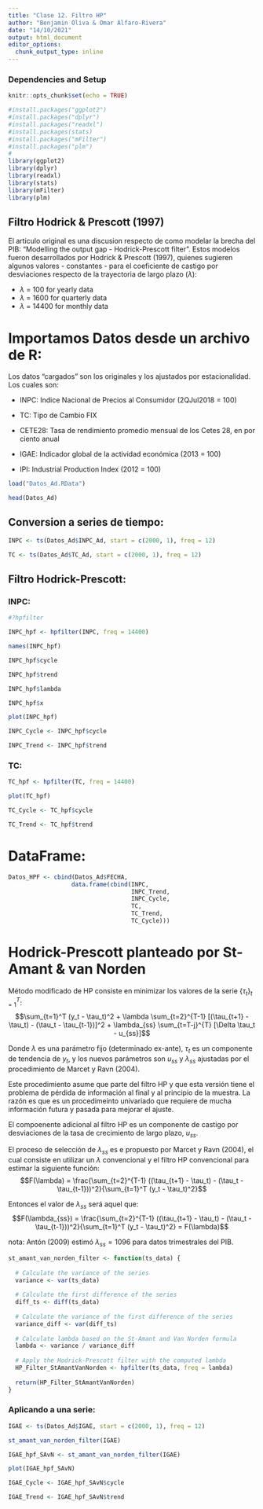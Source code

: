 ```yaml
---
title: "Clase 12. Filtro HP"
author: "Benjamin Oliva & Omar Alfaro-Rivera"
date: "14/10/2021"
output: html_document
editor_options: 
  chunk_output_type: inline
---
```


### Dependencies and Setup
```r
knitr::opts_chunk$set(echo = TRUE)

#install.packages("ggplot2")
#install.packages("dplyr")
#install.packages("readxl")
#install.packages(stats)
#install.packages("mFilter")
#install.packages("plm")
# 
library(ggplot2)
library(dplyr)
library(readxl)
library(stats)
library(mFilter)
library(plm)
```
## Filtro Hodrick & Prescott (1997)

El articulo original es una discusion respecto de como modelar la brecha del PIB: "Modelling the output gap - Hodrick-Prescott filter". Estos modelos fueron desarrollados por Hodrick & Prescott (1997), quienes sugieren algunos valores - constantes - para el coeficiente de castigo por desviaciones respecto de la trayectoria de largo plazo ($\lambda$):

* $\lambda$ = 100 for yearly data
* $\lambda$ = 1600 for quarterly data
* $\lambda$ = 14400 for monthly data

# Importamos Datos desde un archivo de R:

Los datos "cargados" son los originales y los ajustados por estacionalidad. Los cuales son:

* INPC: Indice Nacional de Precios al Consumidor (2QJul2018 = 100)

* TC: Tipo de Cambio FIX 

* CETE28: Tasa de rendimiento promedio mensual de los Cetes 28, en por ciento anual

* IGAE: Indicador global de la actividad económica (2013 = 100)

* IPI: Industrial Production Index (2012 = 100)

```r

load("Datos_Ad.RData")

head(Datos_Ad)

```

## Conversion a series de tiempo:

```r

INPC <- ts(Datos_Ad$INPC_Ad, start = c(2000, 1), freq = 12)

TC <- ts(Datos_Ad$TC_Ad, start = c(2000, 1), freq = 12)

```

## Filtro Hodrick-Prescott:

### INPC:

```r

#?hpfilter

INPC_hpf <- hpfilter(INPC, freq = 14400)

names(INPC_hpf)

```

```r

INPC_hpf$cycle

INPC_hpf$trend

INPC_hpf$lambda

INPC_hpf$x

```

```r

plot(INPC_hpf)

INPC_Cycle <- INPC_hpf$cycle

INPC_Trend <- INPC_hpf$trend

```

### TC:

```r

TC_hpf <- hpfilter(TC, freq = 14400)

plot(TC_hpf)

TC_Cycle <- TC_hpf$cycle

TC_Trend <- TC_hpf$trend

```

# DataFrame:

```r

Datos_HPF <- cbind(Datos_Ad$FECHA, 
                  data.frame(cbind(INPC, 
                                   INPC_Trend, 
                                   INPC_Cycle, 
                                   TC, 
                                   TC_Trend, 
                                   TC_Cycle)))
```

# Hodrick-Prescott planteado por St-Amant & van Norden

Método modificado de HP consiste en minimizar los valores de la serie $\{ \tau_t \}_{t=1}^T$:
$$\sum_{t=1}^T (y_t - \tau_t)^2 + \lambda \sum_{t=2}^{T-1} [(\tau_{t+1} - \tau_t) - (\tau_t - \tau_{t-1})]^2 + \lambda_{ss} \sum_{t=T-j}^{T} [\Delta \tau_t - u_{ss}]$$

Donde $\lambda$ es una parámetro fijo (determinado ex-ante), $\tau_t$ es un componente de tendencia de $y_t$, y los nuevos parámetros son $u_{ss}$ y $\lambda_{ss}$ ajustadas por el procedimiento de Marcet y Ravn (2004).

Este procedimiento asume que parte del filtro HP y que esta versión tiene el problema de pérdida de información al final y al principio de la muestra. La razón es que es un procedimeinto univariado que requiere de mucha información futura y pasada para mejorar el ajuste.

El compoenente adicional al filtro HP es un componente de castigo por desviaciones de la tasa de crecimiento de largo plazo, $u_{ss}$.

El proceso de selección de $\lambda_{ss}$ es e propuesto por Marcet y Ravn (2004), el cual consiste en utilizar un $\lambda$ convencional y el filtro HP convencional para estimar la siguiente función:
$$F(\lambda) = \frac{\sum_{t=2}^{T-1} ((\tau_{t+1} - \tau_t) - (\tau_t - \tau_{t-1}))^2}{\sum_{t=1}^T (y_t - \tau_t)^2}$$

Entonces el valor de $\lambda_{ss}$ será aquel que:
$$F(\lambda_{ss}) = \frac{\sum_{t=2}^{T-1} ((\tau_{t+1} - \tau_t) - (\tau_t - \tau_{t-1}))^2}{\sum_{t=1}^T (y_t - \tau_t)^2} = F(\lambda)$$

nota: Antón (2009) estimó $\lambda_{ss} = 1096$ para datos trimestrales del PIB.

```r

st_amant_van_norden_filter <- function(ts_data) {
  
  # Calculate the variance of the series
  variance <- var(ts_data)
  
  # Calculate the first difference of the series
  diff_ts <- diff(ts_data)
  
  # Calculate the variance of the first difference of the series
  variance_diff <- var(diff_ts)
  
  # Calculate lambda based on the St-Amant and Van Norden formula
  lambda <- variance / variance_diff
  
  # Apply the Hodrick-Prescott filter with the computed lambda
  HP_Filter_StAmantVanNorden <- hpfilter(ts_data, freq = lambda)
  
  return(HP_Filter_StAmantVanNorden)
}

```

### Aplicando a una serie:

```r

IGAE <- ts(Datos_Ad$IGAE, start = c(2000, 1), freq = 12)

st_amant_van_norden_filter(IGAE)

```

```r

IGAE_hpf_SAvN <- st_amant_van_norden_filter(IGAE)

plot(IGAE_hpf_SAvN)

IGAE_Cycle <- IGAE_hpf_SAvN$cycle

IGAE_Trend <- IGAE_hpf_SAvN$trend

```

